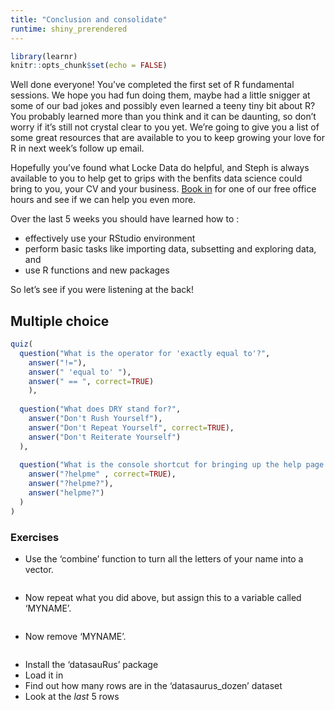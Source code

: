 ```yaml
---
title: "Conclusion and consolidate"
runtime: shiny_prerendered
---
```


```r
library(learnr)
knitr::opts_chunk$set(echo = FALSE)
```


Well done everyone! You've completed the first set of R fundamental sessions. We hope you had fun doing them, maybe had a little snigger at some of our bad jokes and possibly even learned a teeny tiny bit about R? You probably learned more than you think and it can be daunting, so don't worry if it's still not crystal clear to you yet. We're going to give you a list of some great resources that are available to you to keep growing your love for R in next week's follow up email.

Hopefully you've found what Locke Data do helpful, and Steph is always available to you to help get to grips with the benfits data science could bring to you, your CV and your business. [Book in](https://itsalocke.com/#contact) for one of our free office hours and see if we can help you even more. 

Over the last 5 weeks you should have learned how to :

- effectively use your RStudio environment
- perform basic tasks like importing data, subsetting and exploring data, and 
- use R functions and new packages

So let's see if you were listening at the back!

## Multiple choice

```r
quiz(
  question("What is the operator for 'exactly equal to'?",
    answer("!="),
    answer(" 'equal to' "),
    answer(" == ", correct=TRUE)
    ),
  
  question("What does DRY stand for?",
    answer("Don't Rush Yourself"),
    answer("Don't Repeat Yourself", correct=TRUE),
    answer("Don't Reiterate Yourself")
  ),
  
  question("What is the console shortcut for bringing up the help page in RStudio?",
    answer("?helpme" , correct=TRUE),
    answer("?helpme?"),
    answer("helpme?")
  )
)
```

### Exercises 

* Use the 'combine' function to turn all the letters of your name into a vector.
```r

```

* Now repeat what you did above, but assign this to a variable called 'MYNAME'.
```r

```

* Now remove 'MYNAME'.
```r

```

* Install the 'datasauRus' package 
* Load it in  
* Find out how many rows are in the 'datasaurus_dozen' dataset
* Look at the *last* 5 rows
```r


```

